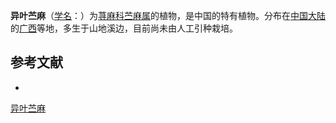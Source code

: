 {{Speciesbox
| name = 异叶苎麻
| status = 
| status_system = 
| image =
| genus = Boehmeria
| species = allophylla
| authority = W. T. Wang
}}

'''异叶苎麻'''（[[学名|学名]]：{{lang|la|''Boehmeria allophylla''}}）为[[荨麻科|荨麻科]][[苎麻属|苎麻属]]的植物，是中国的特有植物。分布在[[中国大陆|中国大陆]]的[[广西|广西]]等地，多生于山地溪边，目前尚未由人工引种栽培。

== 参考文献 ==
<div class="references-small">
* {{cite web| url =http://www.bioinfo.cn/db05/KmzwSpecies.php?action=view&id=23157| title =异叶苎麻| work =《中国高等植物数据库全库》| publisher =中国科学院微生物研究所| author =昆明植物研究所| accessdate =2009-02-25| deadurl =yes| archiveurl =https://web.archive.org/web/20160305050013/http://www.bioinfo.cn/db05/KmzwSpecies.php?action=view&id=23157| archivedate =2016-03-05}}
</div>
{{Taxonbar|from=Q11065932}}

[[Category:苎麻属|异叶苎麻]]


{{植物小作品}}